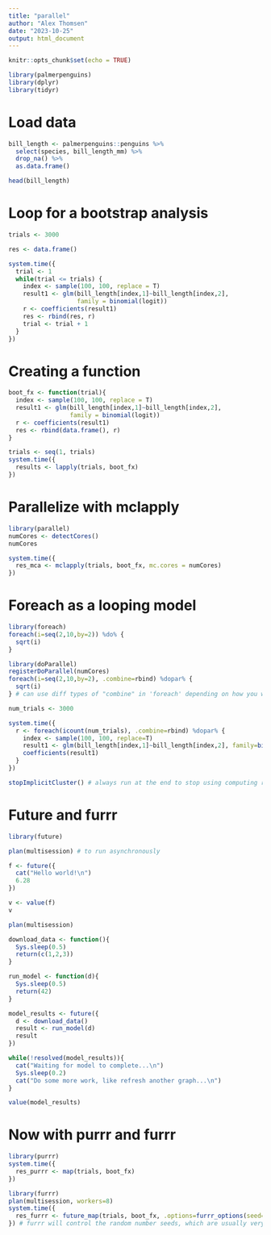 ```yaml
---
title: "parallel"
author: "Alex Thomsen"
date: "2023-10-25"
output: html_document
---
```


```r
knitr::opts_chunk$set(echo = TRUE)
```

```r
library(palmerpenguins)
library(dplyr)
library(tidyr)
```

# Load data
```r
bill_length <- palmerpenguins::penguins %>% 
  select(species, bill_length_mm) %>% 
  drop_na() %>% 
  as.data.frame()

head(bill_length)
```

# Loop for a bootstrap analysis
```r
trials <- 3000

res <- data.frame()

system.time({
  trial <- 1
  while(trial <= trials) {
    index <- sample(100, 100, replace = T)
    result1 <- glm(bill_length[index,1]~bill_length[index,2], 
                   family = binomial(logit))
    r <- coefficients(result1)
    res <- rbind(res, r)
    trial <- trial + 1
  }
})
```

# Creating a function
```r
boot_fx <- function(trial){
  index <- sample(100, 100, replace = T)
  result1 <- glm(bill_length[index,1]~bill_length[index,2], 
                 family = binomial(logit))
  r <- coefficients(result1)
  res <- rbind(data.frame(), r)
}

trials <- seq(1, trials)
system.time({
  results <- lapply(trials, boot_fx)
})
```

# Parallelize with mclapply
```r
library(parallel)
numCores <- detectCores()
numCores
```

```r
system.time({
  res_mca <- mclapply(trials, boot_fx, mc.cores = numCores)
})
```

# Foreach as a looping model
```r
library(foreach)
foreach(i=seq(2,10,by=2)) %do% {
  sqrt(i)
}
```

```r
library(doParallel)
registerDoParallel(numCores)
foreach(i=seq(2,10,by=2), .combine=rbind) %dopar% {
  sqrt(i)
} # can use diff types of "combine" in 'foreach' depending on how you want to use the results (concatenate, rbind, calculate mean, etc.)
```

```r
num_trials <- 3000

system.time({
  r <- foreach(icount(num_trials), .combine=rbind) %dopar% {
    index <- sample(100, 100, replace=T)
    result1 <- glm(bill_length[index,1]~bill_length[index,2], family=binomial(logit))
    coefficients(result1)
  }
})
```

```r
stopImplicitCluster() # always run at the end to stop using computing resources
```


# Future and furrr
```r
library(future)

plan(multisession) # to run asynchronously

f <- future({
  cat("Hello world!\n")
  6.28
})

v <- value(f)
v

```

```r
plan(multisession)

download_data <- function(){
  Sys.sleep(0.5)
  return(c(1,2,3))
}

run_model <- function(d){
  Sys.sleep(0.5)
  return(42)
}

model_results <- future({
  d <- download_data()
  result <- run_model(d)
  result
})

while(!resolved(model_results)){
  cat("Waiting for model to complete...\n")
  Sys.sleep(0.2)
  cat("Do some more work, like refresh another graph...\n")
}

value(model_results)
```

# Now with purrr and furrr
```r
library(purrr)
system.time({
  res_purrr <- map(trials, boot_fx)
})
```

```r
library(furrr)
plan(multisession, workers=8)
system.time({
  res_furrr <- future_map(trials, boot_fx, .options=furrr_options(seed=TRUE))
}) # furrr will control the random number seeds, which are usually very dependent on your computer
```

